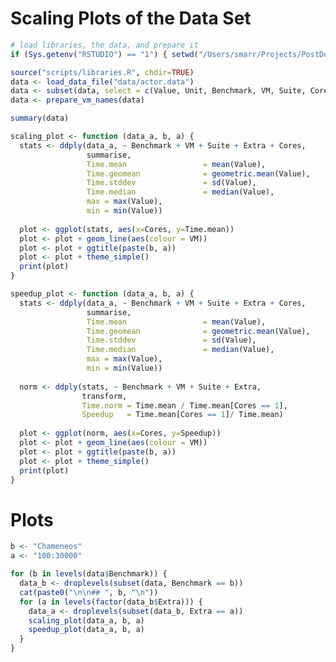 # Scaling Plots of the Data Set

```r
# load libraries, the data, and prepare it
if (Sys.getenv("RSTUDIO") == "1") { setwd("/Users/smarr/Projects/PostDoc/SELF-OPT-INT/") }

source("scripts/libraries.R", chdir=TRUE)
data <- load_data_file("data/actor.data")
data <- subset(data, select = c(Value, Unit, Benchmark, VM, Suite, Cores, InputSize, Var, Extra, Iteration))
data <- prepare_vm_names(data)

summary(data)

scaling_plot <- function (data_a, b, a) {
  stats <- ddply(data_a, ~ Benchmark + VM + Suite + Extra + Cores,
                 summarise,
                 Time.mean                 = mean(Value),
                 Time.geomean              = geometric.mean(Value),
                 Time.stddev               = sd(Value),
                 Time.median               = median(Value),
                 max = max(Value),
                 min = min(Value))
  
  plot <- ggplot(stats, aes(x=Cores, y=Time.mean))
  plot <- plot + geom_line(aes(colour = VM))
  plot <- plot + ggtitle(paste(b, a))
  plot <- plot + theme_simple()
  print(plot)
}

speedup_plot <- function (data_a, b, a) {
  stats <- ddply(data_a, ~ Benchmark + VM + Suite + Extra + Cores,
                 summarise,
                 Time.mean                 = mean(Value),
                 Time.geomean              = geometric.mean(Value),
                 Time.stddev               = sd(Value),
                 Time.median               = median(Value),
                 max = max(Value),
                 min = min(Value))
  
  norm <- ddply(stats, ~ Benchmark + VM + Suite + Extra,
                transform,
                Time.norm = Time.mean / Time.mean[Cores == 1],
                Speedup   = Time.mean[Cores == 1]/ Time.mean)
  
  plot <- ggplot(norm, aes(x=Cores, y=Speedup))
  plot <- plot + geom_line(aes(colour = VM))
  plot <- plot + ggtitle(paste(b, a))
  plot <- plot + theme_simple()
  print(plot)
}
```

# Plots

```r
b <- "Chameneos"
a <- "100:30000"

for (b in levels(data$Benchmark)) {
  data_b <- droplevels(subset(data, Benchmark == b))
  cat(paste0("\n\n## ", b, "\n"))
  for (a in levels(factor(data_b$Extra))) {
    data_a <- droplevels(subset(data_b, Extra == a))
    scaling_plot(data_a, b, a)
    speedup_plot(data_a, b, a)
  }
}
```
